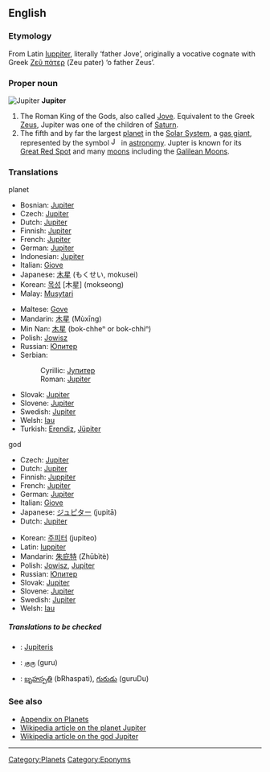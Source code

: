 ==English==

===Etymology===
{{wikipedia}}
From Latin [[Iuppiter]], literally ‘father Jove’, originally a vocative cognate with Greek [[Ζεύς πάτερ|Ζεῦ πάτερ]] (Zeu pater) ‘ο father Zeus’.

===Proper noun===
[[Image:Jupiter.jpg|thumb|Jupiter]]
'''Jupiter'''

# The Roman King of the Gods, also called [[Jove]]. Equivalent to the Greek [[Zeus]], Jupiter was one of the children of [[Saturn]].
# The fifth and by far the largest [[planet]] in the [[Solar System]], a [[gas giant]], represented by the symbol [[Image:Jupiter symbol.svg|16px]] in [[astronomy]]. Jupter is known for its [[Great Red Spot]] and many [[moon]]s including the [[Galilean Moons]].

===Translations===
;planet
{{top}}
*Bosnian: [[#Bosnian|Jupiter]] {{m}}
*Czech: [[#Czech|Jupiter]] {{m}}
*Dutch: [[#Dutch|Jupiter]]
*Finnish: [[#Finnish|Jupiter]]
*French: [[#French|Jupiter]] {{f}}
*German: [[#German|Jupiter]] {{m}}
*Indonesian: [[#Indonesian|Jupiter]]
*Italian: [[Giove]]
*Japanese: [[木星]] (もくせい, mokusei)
*Korean: [[목성]] [木星] (mokseong)
*Malay: [[Musytari]]
{{mid}}
*Maltese: [[Gove]]
*Mandarin: [[木星]] (Mùxīng)
*Min Nan: [[木星]] (bo{{unicode|̍}}k-chheⁿ or bo{{unicode|̍}}k-chhiⁿ)
*Polish: [[Jowisz]] {{m}}
*Russian: [[Юпитер]] {{m}}
*Serbian:
*:Cyrillic: [[Јупитер]] {{m}}
*:Roman: [[#Serbian|Jupiter]] {{m}}
*Slovak: [[Jupiter#Slovak|Jupiter]] {{m}}
*Slovene: [[#Slovene|Jupiter]] {{m}}
*Swedish: [[#Swedish|Jupiter]]
*Welsh: [[Iau]] {{m}}
*Turkish: [[Erendiz]], [[Jüpiter]] 
{{bottom}}

;god
{{top}}
*Czech: [[#Czech|Jupiter]] {{m}}
*Dutch: [[#Dutch|Jupiter]]
*Finnish: [[Juppiter]]
*French: [[#French|Jupiter]] {{m}}
*German: [[#German|Jupiter]] {{m}}
*Italian: [[Giove]]
*Japanese: [[ジュピター]] (jupitā)
*Dutch: [[#Dutch|Jupiter]]
{{mid}}
*Korean: [[주피터]] (jupiteo)
*Latin: [[Iuppiter]] {{m}}
*Mandarin: [[朱庇特]] (Zhūbìtè)
*Polish: [[Jowisz]], [[#Polish|Jupiter]] {{m}}
*Russian: [[Юпитер]] {{m}}
*Slovak: [[Jupiter#Slovak|Jupiter]] {{m}}
*Slovene: [[#Slovene|Jupiter]] {{m}}
*Swedish: [[#Swedish|Jupiter]]
*Welsh: [[Iau]] {{m}}
{{bottom}}

=====Translations to be checked=====
{{checktrans}}
{{top}}
*{{ttbc|Lithuanian}}: [[Jupiteris]] {{m}}
{{mid}}
*{{ttbc|Tamil}}: [[குரு]] (guru)
*{{ttbc|Telugu}}: [[బృహస్పతి]] (bRhaspati), [[గురుడు]] (guruDu)
{{bottom}}

===See also===
*[[Wiktionary Appendix:Planets|Appendix on Planets]]
*[[w:Jupiter| Wikipedia article on the planet Jupiter]]
*[[w:Jupiter (god)| Wikipedia article on the god Jupiter]]

[[Category:Planets]]
[[Category:Eponyms]]

----